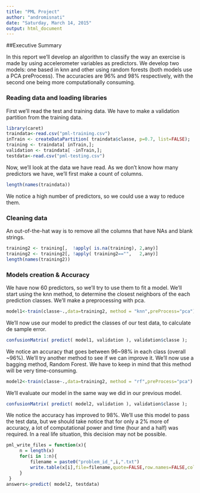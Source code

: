 ```yaml
---
title: "PML Project"
author: "andromisnati"
date: "Saturday, March 14, 2015"
output: html_document
---
```


##Executive Summary

In this report we'll develop an algorithm to classify the way an exercise is made by using accelerometer variables as predictors. We develop two models: one based in knn and other using random forests (both models use a PCA preProcess). The accuracies are 96% and 98% respectively, with the second one being more computationally consuming.

### Reading data and loading libraries

First we'll read the test and training data. We have to make a validation partition from the training data.

```r
library(caret)
traindata<-read.csv("pml-training.csv")
inTrain <- createDataPartition( traindata$classe, p=0.7, list=FALSE);
training <- traindata[ inTrain,];
validation <- traindata[ -inTrain,];
testdata<-read.csv("pml-testing.csv")
```

Now, we'll look at the data we have read.  As we don't know how many predictors we have, we'll first make a count of columns.

```r
length(names(traindata))
```

We notice a high number of predictors, so we could use a way to reduce them.  

### Cleaning data

An out-of-the-hat way is to remove all the columns that have NAs and blank strings.

```r
training2 <- training[,  !apply( is.na(training), 2,any)]
training2 <- training2[, !apply( training2=="",   2,any)]
length(names(training2))
```

### Models creation & Accuracy

We have now 60 predictors, so we'll try to use them to fit a model. We'll start using the knn method, to determine the closest neighbors of the each prediction classes.  We'll make a preprocessing with pca.

```r
model1<-train(classe~.,data=training2, method = "knn",preProcess="pca")
```

We'll now use our model to predict the classes of our test data, to calculate de sample error.

```r
confusionMatrix( predict( model1, validation ), validation$classe );
```

We notice an accuracy that goes between 96~98% in each class (overall ~96%).  We'll try another method to see if we can improve it.  We'll now use a bagging method, Random Forest. We have to keep in mind that this method will be very time-consuming.

```r
model2<-train(classe~.,data=training2, method = "rf",preProcess="pca")
```
We'll evaluate our model in the same way we did in our previous model.

```r
confusionMatrix( predict( model2, validation ), validation$classe );
```

We notice the accuracy has improved to 98%.  We'll use this model to pass the test data, but we should take notice that for only a 2% more of accuracy, a lot of computational power and time (hour and a half) was required.  In a real life situation, this decision may not be possible.

```r
pml_write_files = function(x){
     n = length(x)
     for(i in 1:n){
         filename = paste0("problem_id_",i,".txt")
         write.table(x[i],file=filename,quote=FALSE,row.names=FALSE,col.names=FALSE)
     }
 }
answers<-predict( model2, testdata)
```
